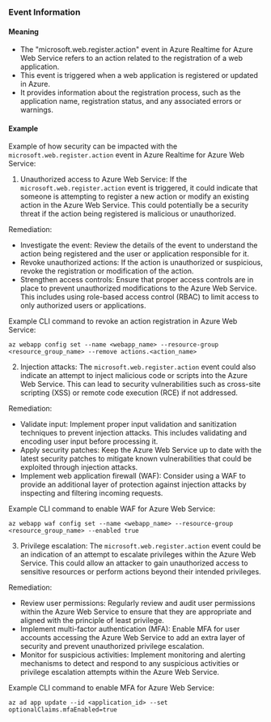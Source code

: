 
### Event Information

#### Meaning

- The "microsoft.web.register.action" event in Azure Realtime for Azure Web Service refers to an action related to the registration of a web application.
- This event is triggered when a web application is registered or updated in Azure.
- It provides information about the registration process, such as the application name, registration status, and any associated errors or warnings.

#### Example

Example of how security can be impacted with the `microsoft.web.register.action` event in Azure Realtime for Azure Web Service:

1. Unauthorized access to Azure Web Service: If the `microsoft.web.register.action` event is triggered, it could indicate that someone is attempting to register a new action or modify an existing action in the Azure Web Service. This could potentially be a security threat if the action being registered is malicious or unauthorized. 

Remediation:
- Investigate the event: Review the details of the event to understand the action being registered and the user or application responsible for it.
- Revoke unauthorized actions: If the action is unauthorized or suspicious, revoke the registration or modification of the action.
- Strengthen access controls: Ensure that proper access controls are in place to prevent unauthorized modifications to the Azure Web Service. This includes using role-based access control (RBAC) to limit access to only authorized users or applications.

Example CLI command to revoke an action registration in Azure Web Service:
```
az webapp config set --name <webapp_name> --resource-group <resource_group_name> --remove actions.<action_name>
```

2. Injection attacks: The `microsoft.web.register.action` event could also indicate an attempt to inject malicious code or scripts into the Azure Web Service. This can lead to security vulnerabilities such as cross-site scripting (XSS) or remote code execution (RCE) if not addressed.

Remediation:
- Validate input: Implement proper input validation and sanitization techniques to prevent injection attacks. This includes validating and encoding user input before processing it.
- Apply security patches: Keep the Azure Web Service up to date with the latest security patches to mitigate known vulnerabilities that could be exploited through injection attacks.
- Implement web application firewall (WAF): Consider using a WAF to provide an additional layer of protection against injection attacks by inspecting and filtering incoming requests.

Example CLI command to enable WAF for Azure Web Service:
```
az webapp waf config set --name <webapp_name> --resource-group <resource_group_name> --enabled true
```

3. Privilege escalation: The `microsoft.web.register.action` event could be an indication of an attempt to escalate privileges within the Azure Web Service. This could allow an attacker to gain unauthorized access to sensitive resources or perform actions beyond their intended privileges.

Remediation:
- Review user permissions: Regularly review and audit user permissions within the Azure Web Service to ensure that they are appropriate and aligned with the principle of least privilege.
- Implement multi-factor authentication (MFA): Enable MFA for user accounts accessing the Azure Web Service to add an extra layer of security and prevent unauthorized privilege escalation.
- Monitor for suspicious activities: Implement monitoring and alerting mechanisms to detect and respond to any suspicious activities or privilege escalation attempts within the Azure Web Service.

Example CLI command to enable MFA for Azure Web Service:
```
az ad app update --id <application_id> --set optionalClaims.mfaEnabled=true
```

